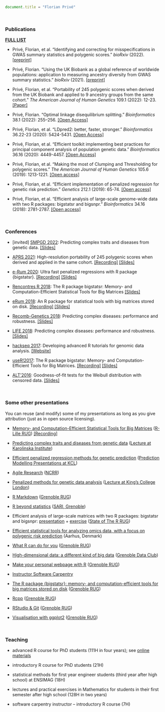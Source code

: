 
```js
document.title = "Florian Privé"
```

<br>

### Publications

[**FULL LIST**](https://scholar.google.fr/citations?user=ykDpRgwAAAAJ)

- Privé, Florian, et al. "Identifying and correcting for misspecifications in GWAS summary statistics and polygenic scores." *bioRxiv* (2022). [[preprint]](https://doi.org/10.1101/2021.03.29.437510)

- Privé, Florian. "Using the UK Biobank as a global reference of worldwide populations: application to measuring ancestry diversity from GWAS summary statistics." *bioRxiv* (2021). [[preprint]](https://doi.org/10.1101/2021.10.27.466078)

- Privé, Florian, et al. "Portability of 245 polygenic scores when derived from the UK Biobank and applied to 9 ancestry groups from the same cohort." *The American Journal of Human Genetics* 109.1 (2022): 12-23. [[Paper]](https://doi.org/10.1016/j.ajhg.2021.11.008)

- Privé, Florian. "Optimal linkage disequilibrium splitting." *Bioinformatics* 38.1 (2022): 255–256. [[Open Access]](https://doi.org/10.1093/bioinformatics/btab519)

- Privé, Florian, et al. "LDpred2: better, faster, stronger." *Bioinformatics* 36.22-23 (2020): 5424-5431. [[Open Access]](https://doi.org/10.1093/bioinformatics/btaa1029)

- Privé, Florian, et al. "Efficient toolkit implementing best practices for principal component analysis of population genetic data." *Bioinformatics* 36.16 (2020): 4449-4457. [[Open Access]](https://doi.org/10.1093/bioinformatics/btaa520)

- Privé, Florian, et al. "Making the most of Clumping and Thresholding for polygenic scores." *The American Journal of Human Genetics* 105.6 (2019): 1213-1221. [[Open access]](https://doi.org/10.1016/j.ajhg.2019.11.001)

- Privé, Florian, et al. "Efficient implementation of penalized regression for genetic risk prediction." *Genetics* 212.1 (2019): 65-74. [[Open access]](https://doi.org/10.1534/genetics.119.302019)

- Privé, Florian, et al. "Efficient analysis of large-scale genome-wide data with two R packages: bigstatsr and bigsnpr." *Bioinformatics* 34.16 (2018): 2781-2787. [[Open access]](https://doi.org/10.1093/bioinformatics/bty185)

<br>

### Conferences

- [invited] [SMPGD 2022](https://smpgd2022.sciencesconf.org/): Predicting complex traits and diseases from genetic data. [[Slides]](https://privefl.github.io/thesis-docs/smpgd22.html) 

- [APRS 2021](https://aacb.eventsair.com/aprs2021/): High-resolution portability of 245 polygenic scores when derived and applied in the same cohort. [[Recording]](https://youtu.be/NVOVZYeWqs4) [[Slides]](https://privefl.github.io/UKBB-PGS/APRS2021.html) 

- [e-Rum 2020](https://2020.erum.io/): Ultra fast penalized regressions with R package {bigstatsr}. [[Recording]](https://www.youtube.com/watch?v=sHlj_H8K2RI&t=127s) [[Slides]](https://privefl.github.io/R-presentation/slides-eRum2020.html) 

- [Rencontres R 2018](https://r2018-rennes.sciencesconf.org/): The R package bigstatsr: Memory- and Computation-Efficient Statistical Tools for Big Matrices [[Slides]](https://privefl.github.io/RR18/bigstatsr.html)

- [eRum 2018](https://2018.erum.io/): An R package for statistical tools with big matrices stored on disk. [[Recording]](https://youtu.be/w3a1-KLmDM8) [[Slides]](https://privefl.github.io/eRum-2018/slides.html)

- [Recomb-Genetics 2018](http://recomb2018.fr/recomb-genetics/): Predicting complex diseases: performance and robustness. [[Slides]](https://privefl.github.io/thesis-docs/recomb18.html)

- [LIFE 2018](https://life.univ-grenoble-alpes.fr/life-world/events-news/life-annual-meeting-725690.htm?RH=11210192165071361): Predicting complex diseases: performance and robustness. [[Slides]](https://github.com/privefl/paper2-PRS/blob/master/LIFE/pres-f-priv%C3%A9.pdf)

- [hackseq 2017](http://www.hackseq.com/): Developing advanced R tutorials for genomic data analysis. [[Website]](https://hackseq.github.io/2017_project_5/)

- [useR!2017](https://user2017.brussels/): The R package bigstatsr:
Memory- and Computation-Efficient Tools for Big Matrices. [[Recording]](https://t.co/aYt0q8MeXJ) [[Slides]](https://privefl.github.io/useR-2017/slides.html)

- [ALT'2016](http://alt2016.sciencesconf.org/): Goodness-of-fit tests for the Weibull distribution with censored data. [[Slides]](slides_GOFW.pdf#1)

<br>

### Some other presentations

You can reuse (and modify) some of my presentations as long as you give attribution (just as in open source licensing).

- [Memory- and Computation-Efficient Statistical Tools for Big Matrices](https://privefl.github.io/R-presentation/bigrverse.html) ([R-Lille RUG](https://t.co/fzuM15GBCT)) [[Recording]](https://www.youtube.com/watch?v=UXKYqpAo6cs)

- [Predicting complex traits and diseases from genetic data](https://privefl.github.io/thesis-docs/lecture-KI.html) ([Lecture at Karolinska Institute](https://kiwas.ki.se/katalog/katalog/kurs/9304))

- [Efficient penalized regression methods for genetic prediction](https://privefl.github.io/thesis-docs/PLR-genetics.html) ([Prediction Modelling Presentations at KCL](https://www.maudsleybrc.nihr.ac.uk/facilities/prediction-modelling-group/))

- [Agile Research](https://privefl.github.io/thesis-docs/agile-research.html) ([NCRR](https://econ.au.dk/the-national-centre-for-register-based-research/))

- [Penalized methods for genetic data analysis](https://privefl.github.io/R-presentation/penalised-genetics.html) ([Lecture at King's College London](https://www.kcl.ac.uk/ioppn/depts/biostatisticshealthinformatics/teaching/courses/machine-learning))

- [R Markdown](https://privefl.github.io/R-presentation/rmarkdown.html) ([Grenoble RUG](https://r-in-grenoble.github.io/))

- [R beyond statistics](https://privefl.github.io/R-presentation/beyond-stats.html) ([SARI, Grenoble](https://sari.grenoble-inp.fr/doku.php))

- Efficient analysis of large-scale matrices with two R packages: bigstatsr and bigsnpr: [presentation](https://privefl.github.io/R-presentation/bigstatsr.html) + [exercise](https://privefl.github.io/bigsnpr/articles/exo.html) ([State of The R RUG](https://stateofther.github.io/))

- [Efficient statistical tools for analyzing omics data, with a focus on polygenic risk prediction](https://privefl.github.io/thesis-docs/aarhus.html) (Aarhus, Denmark)

- [What R can do for you](https://privefl.github.io/R-presentation/whatrcando.html) ([Grenoble RUG](https://r-in-grenoble.github.io/))

- [High-dimensional data: a different kind of big data](https://privefl.github.io/thesis-docs/data-club.html) ([Grenoble Data Club](https://data-institute.univ-grenoble-alpes.fr/education/data-club-730304.htm))

- [Make your personal webpage with R](https://privefl.github.io/R-presentation/rmarkdown-websites.html) ([Grenoble RUG](https://r-in-grenoble.github.io/))

- [Instructor Software Carpentry](https://grenoble-alpes-data-institute.github.io/2018-05-31-grenoble-software-carpentry/)

- [The R package {bigstatsr}: memory- and computation-efficient tools for big matrices stored on disk](https://privefl.github.io/R-presentation/bigstatsr.html) ([Grenoble RUG](https://r-in-grenoble.github.io/))

- [Rcpp](https://privefl.github.io/R-presentation/Rcpp.html) ([Grenoble RUG](https://r-in-grenoble.github.io/))

- [RStudio & Git](https://privefl.github.io/R-presentation/rstudio-git.html) ([Grenoble RUG](https://r-in-grenoble.github.io/))

- [Visualisation with ggplot2](https://privefl.github.io/R-presentation/ggplot2.html) ([Grenoble RUG](https://r-in-grenoble.github.io/))

<br>

### Teaching

- advanced R course for PhD students (111H in four years); see [online materials](https://privefl.github.io/advr38book/)

- introductory R course for PhD students (21H)

- statistical methods for first year engineer students (third year after high school) at ENSIMAG (18H)

- lectures and practical exercises in Mathematics for students in their first semester after high school (128H in two years)

- software carpentry instructor -- introductory R course (7H)
